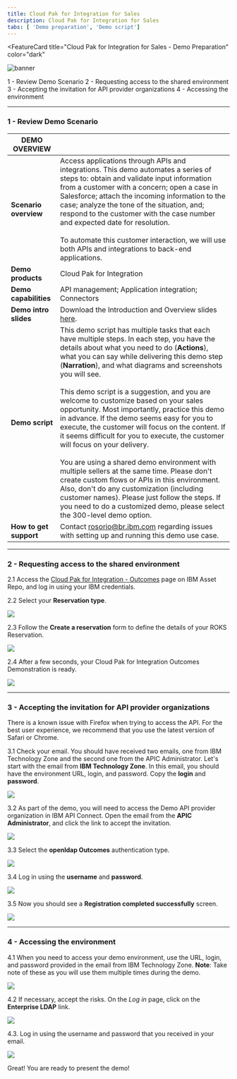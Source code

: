 ```yaml
---
title: Cloud Pak for Integration for Sales
description: Cloud Pak for Integration for Sales
tabs: [ 'Demo preparation', 'Demo script']
---
```



<FeatureCard
  title="Cloud Pak for Integration for Sales - Demo Preparation"
  color="dark"
  >

![banner](./images/car-repair-banner.jpg)

</FeatureCard>

<AnchorLinks>
  <AnchorLink>1 - Review Demo Scenario</AnchorLink>
  <AnchorLink>2 - Requesting access to the shared environment</AnchorLink>
  <AnchorLink>3 - Accepting the invitation for API provider organizations</AnchorLink>
  <AnchorLink>4 - Accessing the environment</AnchorLink>
</AnchorLinks>

***

### 1 - Review Demo Scenario

| DEMO OVERVIEW |                          |
| --------------------------------------- | ------------------------------------- |
| **Scenario overview** | Access applications through APIs and integrations. This demo automates a series of steps to: obtain and validate input information from a customer with a concern; open a case in Salesforce; attach the incoming information to the case; analyze the tone of the situation, and; respond to the customer with the case number and expected date for resolution.<br/><br/>To automate this customer interaction, we will use both APIs and integrations to back-end applications. |
| **Demo products** | Cloud Pak for Integration |
| **Demo capabilities** | API management; Application integration; Connectors |
| **Demo intro slides** | Download the Introduction and Overview slides <a href="./files/CustomerInteractionsSlides.pptx" target="_blank" rel="noreferrer">here</a>. |
| **Demo script** | This demo script has multiple tasks that each have multiple steps. In each step, you have the details about what you need to do (**Actions**), what you can say while delivering this demo step (**Narration**), and what diagrams and screenshots you will see.<br/><br/> This demo script is a suggestion, and you are welcome to customize based on your sales opportunity. Most importantly, practice this demo in advance. If the demo seems easy for you to execute, the customer will focus on the content. If it seems difficult for you to execute, the customer will focus on your delivery. <br/><br/> You are using a shared demo environment with multiple sellers at the same time. Please don't create custom flows or APIs in this environment. Also, don't do any customization (including customer names). Please just follow the steps. If you need to do a customized demo, please select the 300-level demo option. |
| **How to get support** | Contact <a href="mailto:rosorio@br.ibm.com">rosorio@br.ibm.com</a> regarding issues with setting up and running this demo use case. |

***

### 2 - Requesting access to the shared environment

2.1  Access the <a href="https://techzone.ibm.com/my/reservations/create/64c9031d4addf20017240b27" target="_blank" rel="noreferrer">Cloud Pak for Integration - Outcomes</a> page on IBM Asset Repo, and log in using your IBM credentials.

2.2 Select your **Reservation type**.

![](images/outcomes-reservation-type.png)

2.3 Follow the **Create a reservation** form to define the details of your ROKS Reservation.

![](images/outcomes-create-reservation.png)

2.4 After a few seconds, your Cloud Pak for Integration Outcomes Demonstration is ready.

![](images/outcomes-ready.png)


***

### 3 - Accepting the invitation for API provider organizations

<InlineNotification>There is a known issue with Firefox when trying to access the API. For the best user experience, we recommend that you use the latest version of Safari or Chrome.</InlineNotification>

3.1 Check your email. You should have received two emails, one from IBM Technology Zone and the second one from the APIC Administrator. Let's start with the email from **IBM Technology Zone**. In this email, you should have the environment URL, login, and password. Copy the **login** and **password**.

![](images/outcomes-email.png)

3.2 As part of the demo, you will need to access the Demo API provider organization in IBM API Connect. Open the email from the **APIC Administrator**, and click the link to accept the invitation.

![](images/api-org-invitation.png)

3.3 Select the **openldap Outcomes** authentication type.

![](images/100-preparation-2-3-1.png)

3.4 Log in using the **username** and **password**.

![](images/apic-login.png)

3.5  Now you should see a **Registration completed successfully** screen.

![](images/apic-registration.png)

***

### 4 - Accessing the environment

4.1  When you need to access your demo environment, use the URL, login, and password provided in the email from IBM Technology Zone. **Note**: Take note of these as you will use them multiple times during the demo.

![](images/outcomes-email.png)

4.2 If necessary, accept the risks. On the *Log in* page, click on the **Enterprise LDAP** link.

![](images/100-preparation-3-2-1.png)

4.3.  Log in using the username and password that you received in your email.

![](images/100-preparation-3-2-2.png)

Great! You are ready to present the demo! 
